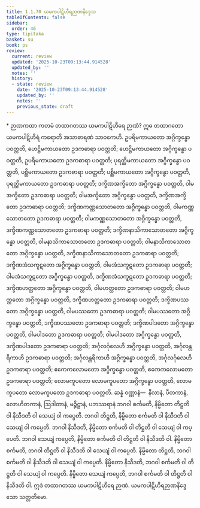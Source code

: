 ```yaml
---
title: 1.1.70 ယမကပါဋိဟီရဉာဏနိဒ္ဒေသ
tableOfContents: false
sidebar:
  order: 46
type: tipitaka
basket: su
book: ps
review:
  current: review
  updated: '2025-10-23T09:13:44.914528'
  updated_by: ''
  notes: ''
  history:
  - state: review
    date: '2025-10-23T09:13:44.914528'
    updated_by: ''
    notes: ''
    previous_state: draft
---
```



<ReviewStatus review={frontmatter.review} showDetails={true} />

<HypothesisAnnotation frontmatter={frontmatter} />

<DynamicBreadcrumb />

<Paragraph type="center" book="ps">
* ဉာဏကထာ
</Paragraph>


<Division number="116" book="ps" e="ch" v="26" p="120">

<Paragraph number="678" book="ps">
ကတမံ <Emphasis>တထာဂတဿ ယမကပါဋိဟီရေ ဉာဏံ?</Emphasis> ဣဓ တထာဂတော ယမကပါဋိဟီရံ ကရောတိ အသာဓာရဏံ သာဝကေဟိ. ဥပရိမကာယတော အဂ္ဂိက္ခန္ဓော ပဝတ္တတိ, ဟေဋ္ဌိမကာယတော ဥဒကဓာရာ ပဝတ္တတိ; ဟေဋ္ဌိမကာယတော အဂ္ဂိက္ခန္ဓော ပဝတ္တတိ, ဥပရိမကာယတော ဥဒကဓာရာ ပဝတ္တတိ; ပုရတ္ထိမကာယတော အဂ္ဂိက္ခန္ဓော ပဝတ္တတိ, ပစ္ဆိမကာယတော ဥဒကဓာရာ ပဝတ္တတိ; ပစ္ဆိမကာယတော အဂ္ဂိက္ခန္ဓော ပဝတ္တတိ, ပုရတ္ထိမကာယတော ဥဒကဓာရာ ပဝတ္တတိ; ဒက္ခိဏအက္ခိတော အဂ္ဂိက္ခန္ဓော ပဝတ္တတိ, ဝါမအက္ခိတော ဥဒကဓာရာ ပဝတ္တတိ; ဝါမအက္ခိတော အဂ္ဂိက္ခန္ဓော ပဝတ္တတိ, ဒက္ခိဏအက္ခိတော ဥဒကဓာရာ ပဝတ္တတိ; ဒက္ခိဏကဏ္ဏသောတတော အဂ္ဂိက္ခန္ဓော ပဝတ္တတိ, ဝါမကဏ္ဏသောတတော ဥဒကဓာရာ ပဝတ္တတိ; ဝါမကဏ္ဏသောတတော အဂ္ဂိက္ခန္ဓော ပဝတ္တတိ, ဒက္ခိဏကဏ္ဏသောတတော ဥဒကဓာရာ ပဝတ္တတိ; ဒက္ခိဏနာသိကာသောတတော အဂ္ဂိက္ခန္ဓော ပဝတ္တတိ, ဝါမနာသိကာသောတတော ဥဒကဓာရာ ပဝတ္တတိ; ဝါမနာသိကာသောတတော အဂ္ဂိက္ခန္ဓော ပဝတ္တတိ, ဒက္ခိဏနာသိကာသောတတော ဥဒကဓာရာ ပဝတ္တတိ; ဒက္ခိဏအံသကူဋတော အဂ္ဂိက္ခန္ဓော ပဝတ္တတိ, ဝါမအံသကူဋတော ဥဒကဓာရာ ပဝတ္တတိ; ဝါမအံသကူဋတော အဂ္ဂိက္ခန္ဓော ပဝတ္တတိ, ဒက္ခိဏအံသကူဋတော ဥဒကဓာရာ ပဝတ္တတိ; ဒက္ခိဏဟတ္ထတော အဂ္ဂိက္ခန္ဓော ပဝတ္တတိ, ဝါမဟတ္ထတော ဥဒကဓာရာ ပဝတ္တတိ; ဝါမဟတ္ထတော အဂ္ဂိက္ခန္ဓော ပဝတ္တတိ, ဒက္ခိဏဟတ္ထတော ဥဒကဓာရာ ပဝတ္တတိ; ဒက္ခိဏပဿတော အဂ္ဂိက္ခန္ဓော ပဝတ္တတိ, ဝါမပဿတော ဥဒကဓာရာ ပဝတ္တတိ; ဝါမပဿတော အဂ္ဂိက္ခန္ဓော ပဝတ္တတိ, ဒက္ခိဏပဿတော ဥဒကဓာရာ ပဝတ္တတိ; ဒက္ခိဏပါဒတော အဂ္ဂိက္ခန္ဓော ပဝတ္တတိ, ဝါမပါဒတော ဥဒကဓာရာ ပဝတ္တတိ; ဝါမပါဒတော အဂ္ဂိက္ခန္ဓော ပဝတ္တတိ, ဒက္ခိဏပါဒတော ဥဒကဓာရာ ပဝတ္တတိ; အင်္ဂုလင်္ဂုလေဟိ အဂ္ဂိက္ခန္ဓော ပဝတ္တတိ, အင်္ဂုလန္တရိကာဟိ ဥဒကဓာရာ ပဝတ္တတိ; အင်္ဂုလန္တရိကာဟိ အဂ္ဂိက္ခန္ဓော ပဝတ္တတိ, အင်္ဂုလင်္ဂုလေဟိ ဥဒကဓာရာ ပဝတ္တတိ; ဧကေကလောမတော အဂ္ဂိက္ခန္ဓော ပဝတ္တတိ, ဧကေကလောမတော ဥဒကဓာရာ ပဝတ္တတိ; လောမကူပတော လောမကူပတော အဂ္ဂိက္ခန္ဓော ပဝတ္တတိ, လောမကူပတော လောမကူပတော ဥဒကဓာရာ ပဝတ္တတိ.
</Paragraph>

<Paragraph number="679" book="ps">
ဆန္နံ ဝဏ္ဏာနံ—  နီလာနံ, ပီတကာနံ, လောဟိတကာနံ, ဩဒါတာနံ, မဉ္ဇိဋ္ဌာနံ, ပဘဿရာနံ ဘဂဝါ စင်္ကမတိ, နိမ္မိတော တိဋ္ဌတိ ဝါ နိသီဒတိ ဝါ သေယျံ ဝါ ကပ္ပေတိ. ဘဂဝါ တိဋ္ဌတိ, နိမ္မိတော စင်္ကမတိ ဝါ နိသီဒတိ ဝါ သေယျံ ဝါ ကပ္ပေတိ. ဘဂဝါ နိသီဒတိ, နိမ္မိတော စင်္ကမတိ ဝါ တိဋ္ဌတိ ဝါ သေယျံ ဝါ ကပ္ပေတိ. ဘဂဝါ သေယျံ ကပ္ပေတိ, နိမ္မိတော စင်္ကမတိ ဝါ တိဋ္ဌတိ ဝါ နိသီဒတိ ဝါ. နိမ္မိတော စင်္ကမတိ, ဘဂဝါ တိဋ္ဌတိ ဝါ နိသီဒတိ ဝါ သေယျံ ဝါ ကပ္ပေတိ. နိမ္မိတော တိဋ္ဌတိ, ဘဂဝါ စင်္ကမတိ ဝါ နိသီဒတိ ဝါ သေယျံ ဝါ ကပ္ပေတိ. နိမ္မိတော နိသီဒတိ, ဘဂဝါ စင်္ကမတိ ဝါ တိဋ္ဌတိ ဝါ သေယျံ ဝါ ကပ္ပေတိ. နိမ္မိတော သေယျံ ကပ္ပေတိ, ဘဂဝါ စင်္ကမတိ ဝါ တိဋ္ဌတိ ဝါ နိသီဒတိ ဝါ. ဣဒံ တထာဂတဿ ယမကပါဋိဟီရေ ဉာဏံ.

</Paragraph>
</Division>

<Paragraph number="680" type="center" book="ps">
ယမကပါဋိဟီရဉာဏနိဒ္ဒေသော သတ္တတိမော.
</Paragraph>